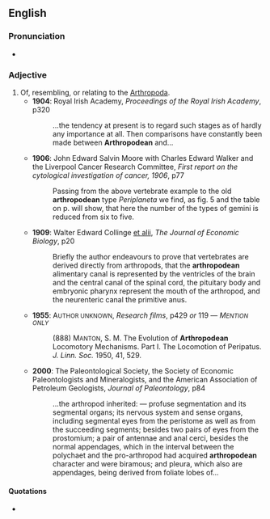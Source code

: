 ==English==

===Pronunciation===
* {{a|RP}} {{IPA|/ˌɑːθɹəpɒˈdiːən/|lang=en}}

===Adjective===
{{en-adj|-}}

# Of, resembling, or relating to the [[Arthropoda]].
#* '''1904''': Royal Irish Academy, ''Proceedings of the Royal Irish Academy'', p320
#*: …the tendency at present is to regard such stages as of hardly any importance at all. Then comparisons have constantly been made between '''Arthropodean''' and…
#* '''1906''': John Edward Salvin Moore with Charles Edward Walker and the Liverpool Cancer Research Committee, ''First report on the cytological investigation of cancer, 1906'', p77
#*: Passing from the above vertebrate example to the old '''arthropodean''' type ''Periplaneta'' we find, as fig. 5 and the table on p.<!--“p.” may be a scanno--> will show, that here the number of the types of gemini is reduced from six to five.
#* '''1909''': Walter Edward Collinge [[et alii]], ''The Journal of Economic Biology'', p20
#*: Briefly the author endeavours to prove that vertebrates are derived directly from arthropods, that the '''arthropodean''' alimentary canal is represented by the ventricles of the brain and the central canal of the spinal cord, the pituitary body and embryonic pharynx represent the mouth of the arthropod, and the neurenteric canal the primitive anus.
#* '''1955''': A<small>UTHOR UNKNOWN</small>, ''Research films'', p429 ''or'' 119 {{qualifier|sources contradict}} — <i>M<small>ENTION ONLY</small></i>
#*: (888) M<small>ANTON</small>, S. M. The Evolution of '''Arthropodean''' Locomotory Mechanisms. Part I. The Locomotion of Peripatus. ''J. Linn. Soc.'' {{qualifier|Zool.}} 1950, 41, 529.
#* '''2000''': The Paleontological Society, the Society of Economic Paleontologists and Mineralogists, and the American Association of Petroleum Geologists, ''Journal of Paleontology'', p84
#*: …the arthropod inherited: — profuse segmentation and its segmental organs; its nervous system and sense organs, including segmental eyes from the peristome as well as from the succeeding segments; besides two pairs of eyes from the prostomium; a pair of antennae and anal cerci, besides the normal appendages, which in the interval between the polychaet and the pro-arthropod had acquired '''arthropodean''' character and were biramous; and pleura, which also are appendages, being derived from foliate lobes of…

====Quotations====
* {{seeCites}}